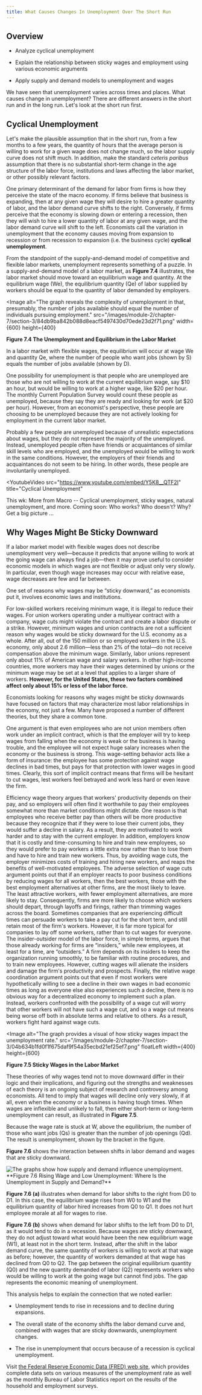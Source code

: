 ```yaml
---
title: What Causes Changes In Unemployment Over The Short Run
---
```


## Overview

<Info title=' By the end of this section, you will be able to:'>

- Analyze cyclical unemployment

- Explain the relationship between sticky wages and employment using various economic arguments

- Apply supply and demand models to unemployment and wages

</Info>

<Callout>

We have seen that unemployment varies across times and places. What causes change in unemployment? There are different answers in the short run and in the long run. Let's look at the short run first.

</Callout>

## Cyclical Unemployment

Let's make the plausible assumption that in the short run, from a few months to a few years, the quantity of hours that the average person is willing to work for a given wage does not change much, so the labor supply curve does not shift much. In addition, make the standard _ceteris paribus_ assumption that there is no substantial short-term change in the age structure of the labor force, institutions and laws affecting the labor market, or other possibly relevant factors.

One primary determinant of the demand for labor from firms is how they perceive the state of the macro economy. If firms believe that business is expanding, then at any given wage they will desire to hire a greater quantity of labor, and the labor demand curve shifts to the right. Conversely, if firms perceive that the economy is slowing down or entering a recession, then they will wish to hire a lower quantity of labor at any given wage, and the labor demand curve will shift to the left. Economists call the variation in unemployment that the economy causes moving from expansion to recession or from recession to expansion (i.e. the business cycle) **cyclical unemployment**.

From the standpoint of the supply-and-demand model of competitive and flexible labor markets, unemployment represents something of a puzzle. In a supply-and-demand model of a labor market, as **Figure 7.4** illustrates, the labor market should move toward an equilibrium wage and quantity. At the equilibrium wage (We), the equilibrium quantity (Qe) of labor supplied by workers should be equal to the quantity of labor demanded by employers.

<Image
  alt="The graph reveals the complexity of unemployment in that, presumably, the number of jobs available should equal the number of individuals pursuing employment."
  src="/images/module-2/chapter-7/section-3/84db9ba842b088d8eacf5497430d70ede23d2f71.png"
  width={600}
  height={400}
>
  **Figure 7.4 The Unemployment and Equilibrium in the Labor Market**
</Image>

In a labor market with flexible wages, the equilibrium will occur at wage We and quantity Qe, where the number of people who want jobs (shown by S) equals the number of jobs available (shown by D).

One possibility for unemployment is that people who are unemployed are those who are not willing to work at the current equilibrium wage, say $10 an hour, but would be willing to work at a higher wage, like $20 per hour. The monthly Current Population Survey would count these people as unemployed, because they say they are ready and looking for work (at $20 per hour). However, from an economist's perspective, these people are choosing to be unemployed because they are not actively looking for employment in the current labor market.

Probably a few people are unemployed because of unrealistic expectations about wages, but they do not represent the majority of the unemployed. Instead, unemployed people often have friends or acquaintances of similar skill levels who are employed, and the unemployed would be willing to work in the same conditions. However, the employers of their friends and acquaintances do not seem to be hiring. In other words, these people are involuntarily unemployed.

<YoutubeVideo
  src="https://www.youtube.com/embed/Y5K8__QTF2I"
  title="Cyclical Unemployment"
>

This wk: More from Macro -- Cyclical unemployment, sticky wages, natural unemployment, and more. Coming soon: Who works? Who doesn't? Why? Get a big picture ...

</YoutubeVideo>

## Why Wages Might Be Sticky Downward

If a labor market model with flexible wages does not describe unemployment very well—because it predicts that anyone willing to work at the going wage can always find a job—then it may prove useful to consider economic models in which wages are not flexible or adjust only very slowly. In particular, even though wage increases may occur with relative ease, wage decreases are few and far between.

<Callout>
  One set of reasons why wages may be “sticky downward,” as economists put it,
  involves economic laws and institutions.
</Callout>

For low-skilled workers receiving minimum wage, it is illegal to reduce their wages. For union workers operating under a multiyear contract with a company, wage cuts might violate the contract and create a labor dispute or a strike. However, minimum wages and union contracts are not a sufficient reason why wages would be sticky downward for the U.S. economy as a whole. After all, out of the 150 million or so employed workers in the U.S. economy, only about 2.6 million—less than 2% of the total—do not receive compensation above the minimum wage. Similarly, labor unions represent only about 11% of American wage and salary workers. In other high-income countries, more workers may have their wages determined by unions or the minimum wage may be set at a level that applies to a larger share of workers. **However, for the United States, these two factors combined affect only about 15% or less of the labor force.**

Economists looking for reasons why wages might be sticky downwards have focused on factors that may characterize most labor relationships in the economy, not just a few. Many have proposed a number of different theories, but they share a common tone.

One argument is that even employees who are not union members often work under an implicit contract, which is that the employer will try to keep wages from falling when the economy is weak or the business is having trouble, and the employee will not expect huge salary increases when the economy or the business is strong. This wage-setting behavior acts like a form of insurance: the employee has some protection against wage declines in bad times, but pays for that protection with lower wages in good times. Clearly, this sort of implicit contract means that firms will be hesitant to cut wages, lest workers feel betrayed and work less hard or even leave the firm.

<Accordion>
  <AccordionItem value="Efficiency wage theory">
    Efficiency wage theory argues that workers' productivity depends on their
    pay, and so employers will often find it worthwhile to pay their employees
    somewhat more than market conditions might dictate. One reason is that
    employees who receive better pay than others will be more productive because
    they recognize that if they were to lose their current jobs, they would
    suffer a decline in salary. As a result, they are motivated to work harder
    and to stay with the current employer. In addition, employers know that it
    is costly and time-consuming to hire and train new employees, so they would
    prefer to pay workers a little extra now rather than to lose them and have
    to hire and train new workers. Thus, by avoiding wage cuts, the employer
    minimizes costs of training and hiring new workers, and reaps the benefits
    of well-motivated employees.
  </AccordionItem>
  <AccordionItem value="Adverse selection of wage cuts argument">
    The adverse selection of wage cuts argument points out that if an employer
    reacts to poor business conditions by reducing wages for all workers, then
    the best workers, those with the best employment alternatives at other
    firms, are the most likely to leave. The least attractive workers, with
    fewer employment alternatives, are more likely to stay. Consequently, firms
    are more likely to choose which workers should depart, through layoffs and
    firings, rather than trimming wages across the board. Sometimes companies
    that are experiencing difficult times can persuade workers to take a pay cut
    for the short term, and still retain most of the firm's workers. However, it
    is far more typical for companies to lay off some workers, rather than to
    cut wages for everyone.
  </AccordionItem>
  <AccordionItem value="The insider-outsider model">
    The insider-outsider model of the labor force, in simple terms, argues that
    those already working for firms are “insiders,” while new employees, at
    least for a time, are “outsiders.” A firm depends on its insiders to keep
    the organization running smoothly, to be familiar with routine procedures,
    and to train new employees. However, cutting wages will alienate the
    insiders and damage the firm's productivity and prospects.
  </AccordionItem>
  <AccordionItem value="Relative wage coordination argument">
    Finally, the relative wage coordination argument points out that even if
    most workers were hypothetically willing to see a decline in their own wages
    in bad economic times as long as everyone else also experiences such a
    decline, there is no obvious way for a decentralized economy to implement
    such a plan. Instead, workers confronted with the possibility of a wage cut
    will worry that other workers will not have such a wage cut, and so a wage
    cut means being worse off both in absolute terms and relative to others. As
    a result, workers fight hard against wage cuts.
  </AccordionItem>
</Accordion>

<Image
  alt="The graph provides a visual of how sticky wages impact the unemployment rate."
  src="/images/module-2/chapter-7/section-3/04b634b1fd0f1f675daf9f54a35ecbd21ef25ef7.png"
  floatLeft
  width={400}
  height={600}
>
  **Figure 7.5 Sticky Wages in the Labor Market**
</Image>

These theories of why wages tend not to move downward differ in their logic and their implications, and figuring out the strengths and weaknesses of each theory is an ongoing subject of research and controversy among economists. All tend to imply that wages will decline only very slowly, if at all, even when the economy or a business is having tough times. When wages are inflexible and unlikely to fall, then either short-term or long-term unemployment can result, as illustrated in **Figure 7.5**.

Because the wage rate is stuck at W, above the equilibrium, the number of those who want jobs (Qs) is greater than the number of job openings (Qd). The result is unemployment, shown by the bracket in the figure.

**Figure 7.6** shows the interaction between shifts in labor demand and wages that are sticky downward.

<Image alt='The graphs show how supply and demand influence unemployment.' src='/images/module-2/chapter-7/section-3/a4ef973cdade2cf6b2a0be5145b1e98111c5f3f3.png' width={700} height={500}>
**Figure 7.6 Rising Wage and Low Unemployment: Where Is the Unemployment in Supply and Demand?**

</Image>

**Figure 7.6 (a)** illustrates when demand for labor shifts to the right from D0 to D1. In this case, the equilibrium wage rises from W0 to W1 and the equilibrium quantity of labor hired increases from Q0 to Q1. It does not hurt employee morale at all for wages to rise.

**Figure 7.6 (b)** shows when demand for labor shifts to the left from D0 to D1, as it would tend to do in a recession. Because wages are sticky downward, they do not adjust toward what would have been the new equilibrium wage (W1), at least not in the short term. Instead, after the shift in the labor demand curve, the same quantity of workers is willing to work at that wage as before; however, the quantity of workers demanded at that wage has declined from Q0 to Q2. The gap between the original equilibrium quantity (Q0) and the new quantity demanded of labor (Q2) represents workers who would be willing to work at the going wage but cannot find jobs. The gap represents the economic meaning of unemployment.

This analysis helps to explain the connection that we noted earlier:

- Unemployment tends to rise in recessions and to decline during expansions.

- The overall state of the economy shifts the labor demand curve and, combined with wages that are sticky downwards, unemployment changes.

- The rise in unemployment that occurs because of a recession is cyclical unemployment.

Visit [the Federal Reserve Economic Data (FRED) web site](https://fred.stlouisfed.org/categories/12), which provides complete data sets on various measures of the unemployment rate as well as the monthly Bureau of Labor Statistics report on the results of the household and employment surveys.
